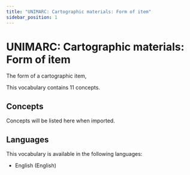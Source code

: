 ```yaml
---
title: "UNIMARC: Cartographic materials: Form of item"
sidebar_position: 1
---
```


# UNIMARC: Cartographic materials: Form of item

The form of a cartographic item,

This vocabulary contains 11 concepts.

## Concepts

Concepts will be listed here when imported.

## Languages

This vocabulary is available in the following languages:
- English (English)
